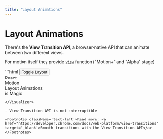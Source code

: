 ```yaml
---
title: "Layout Animations"
---
```



# Layout Animations

There's the **View Transition API**, a browser-native API that can animate between two different views.

For motion itself they provide [`view`](https://motion.dev/docs/view) function ("Motion+" and "Alpha" stage)

<Visualizer Comp={LayoutAnimation} reload={false}>
```html
<button onclick="toggleLayout()">Toggle Layout</button>
<div class="items-container" id="itemsContainer" style="flex-direction: row">
  <div class="item" style="view-transition-name: item-1">React</div>
  <div class="item" style="view-transition-name: item-2">Motion</div>
  <div class="item" style="view-transition-name: item-3">Layout Animations</div>
  <div class="item" style="view-transition-name: item-4">is Magic</div>
</div>

<script>
function render() {
  const container = document.getElementById("itemsContainer");
  isColumn = !isColumn;
  container.style.flexDirection = isColumn ? "column" : "row";
}

async function toggleLayout() {
  if (!document.startViewTransition) {
    render();
    return;
  }

  const transition = document.startViewTransition(() => {
    render();
  });

  await transition.finished;
}
</script>

```
</Visualizer>

- View Transition API is not interruptible

<Footnotes className='text-left'>Read more: <a href="https://developer.chrome.com/docs/web-platform/view-transitions" target='_blank'>Smooth transitions with the View Transition API</a></Footnotes>
